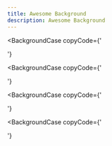 ```yaml
---
title: Awesome Background
description: Awesome Background
---
```


<Background>	

<BackgroundCase
	copyCode={'<div className="absolute top-0 z-[-2] h-full w-full bg-white bg-[radial-gradient(100%_50%_at_50%_0%,rgba(0,163,255,0.13)_0,rgba(0,163,255,0)_50%,rgba(0,163,255,0)_100%)]" />'}
>
<div className="absolute top-0 z-[-2] h-full w-full bg-white bg-[radial-gradient(100%_50%_at_50%_0%,rgba(0,163,255,0.13)_0,rgba(0,163,255,0)_50%,rgba(0,163,255,0)_100%)]"></div>
</BackgroundCase>

<BackgroundCase
  copyCode={'<div className="absolute inset-0 -z-10 h-full w-full items-center px-5 py-24 [background:radial-gradient(125%_125%_at_50%_10%,#000_40%,#63e_100%)]" />'}
>
<div className="absolute inset-0 -z-10 h-full w-full items-center px-5 py-24 [background:radial-gradient(125%_125%_at_50%_10%,#000_40%,#63e_100%)]"></div>
</BackgroundCase>

<BackgroundCase
	copyCode={'<div className="absolute inset-0 -z-10 h-full w-full bg-white dark:bg-black bg-[radial-gradient(#e5e7eb_1px,transparent_1px)] dark:bg-[radial-gradient(#ffffff33_1px,#000000_1px)] [background-size:16px_16px]" />'}
>
<div className="absolute inset-0 -z-10 h-full w-full bg-white dark:bg-black bg-[radial-gradient(#e5e7eb_1px,transparent_1px)] dark:bg-[radial-gradient(#ffffff33_1px,#000000_1px)] [background-size:16px_16px]"></div>
</BackgroundCase>

<BackgroundCase
	copyCode={'<div className="absolute inset-0 -z-10 h-full w-full bg-white bg-[linear-gradient(to_right,#8080800a_1px,transparent_1px),linear-gradient(to_bottom,#8080800a_1px,transparent_1px)] bg-[size:16px_16px] dark:bg-neutral-900" />'}
>
<div className="absolute inset-0 -z-10 h-full w-full bg-white bg-[linear-gradient(to_right,#8080800a_1px,transparent_1px),linear-gradient(to_bottom,#8080800a_1px,transparent_1px)] bg-[size:16px_16px] dark:bg-neutral-900" />
</BackgroundCase>

</Background>